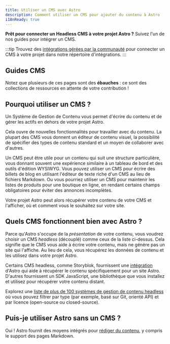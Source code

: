 ```yaml
---
title: Utiliser un CMS avec Astro
description: Comment utiliser un CMS pour ajouter du contenu à Astro
i18nReady: true
---
```


**Prêt pour connecter un Headless CMS à votre projet Astro ?** Suivez l'un de nos guides pour intégrer un CMS.

:::tip
Trouvez des [intégrations gérées par la communauté](https://astro.build/integrations/?search=cms) pour connecter un CMS à votre projet dans notre répertoire d'intégrations. 
:::

## Guides CMS

Notez que plusieurs de ces pages sont des **ébauches** : ce sont des collections de ressources en attente de votre contribution !

<CMSGuidesNav />

## Pourquoi utiliser un CMS ?

Un Système de Gestion de Contenu vous permet d'écrire du contenu et de gérer les actifs en dehors de votre projet Astro.

Cela ouvre de nouvelles fonctionnalités pour travailler avec du contenu. La plupart des CMS vous donnent un éditeur de contenu visuel, la possibilité de spécifier des types de contenu standard et un moyen de collaborer avec d'autres.

Un CMS peut être utile pour un contenu qui suit une structure particulière, vous donnant souvent une expérience similaire à un tableau de bord et des outils d'édition WYSIWYG. Vous pouvez utiliser un CMS pour écrire des billets de blog en utilisant l'éditeur de texte riche d'un CMS au lieu de fichiers Markdown. Ou vous pourriez utiliser un CMS pour maintenir les listes de produits pour une boutique en ligne, en rendant certains champs obligatoires pour éviter des annonces incomplètes.

Votre projet Astro peut alors récupérer votre contenu de votre CMS et l'afficher, où et comment vous le souhaitez sur votre site.


## Quels CMS fonctionnent bien avec Astro ?

Parce qu'Astro s'occupe de la _présentation_ de votre contenu, vous voudrez choisir un CMS _headless_ (découplé) comme ceux de la liste ci-dessus. Cela signifie que le CMS vous aide à écrire votre contenu, mais ne génère pas un site qui l'affiche. Au lieu de cela, vous récupérez les données de contenu et les utilisez dans votre projet Astro.

Certains CMS headless, comme Storyblok, fournissent une [intégration](/fr/guides/integrations-guide/) d'Astro qui aide à récupérer le contenu spécifiquement pour un site Astro. D'autres fournissent un SDK JavaScript, une bibliothèque que vous installez et utilisez pour récupérer votre contenu distant.

<ReadMore> Explorez une [liste de plus de 100 systèmes de gestion de contenu headless](https://jamstack.org/headless-cms/) <Badge text="Externe" /> où vous pouvez filtrer par type (par exemple, basé sur Git, orienté API) et par licence (open-source ou closed-source).</ReadMore>

## Puis-je utiliser Astro sans un CMS ?

Oui ! Astro fournit des moyens intégrés pour [rédiger du contenu](/fr/guides/content/), y compris le support des pages Markdown.



